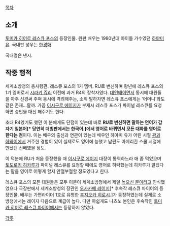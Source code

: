 [[목차]]
== 소개 ==
[[토미카 히어로 레스큐 포스]]의 등장인물. 원판 배우는 1980년대 아이돌 가수였던 [[하야미 유]]. 국내판 성우는 [[한경화]].

국내명은 낸시.

== 작중 행적 ==
세계소방청의 총사령관. 레스큐 포스의 1기 멤버. RU로 변신하며 왕년에 레스큐 포스의 1기 멤버로서 [[시라키 쥬리]] 이전에 과거 R4의 장착자였다. [[대인배]]이면서 동시에 대원들을 아주 신경써 주며 동시에 격려해주는, 소위 말하자면 레스큐 포스에게는 '어머니'와도 같은 존재...랄까. 가끔 [[이시구로 에이지]]가 부재시 레스큐 포스가 파이널 레스큐를 요청하면 승인을 대신 해주기도 한다.

초대 R4였기도 했던 이 분에게도 단점이 있는데 바로 '''RU로 변신하면 말하는 언어가 갑자기 일본어[* 당연히 더빙판에서는 한국어.]에서 영어로 바뀌면서 모든 대화를 영어로 한다는 점'''이다. 이는 배우의 출신과 연관이 있는데 배우인 하야미 유가 어린 시절 [[괌]]과 [[하와이]]에서 거주한 경험이 있어 실제로도 영어에 능했고 남편도 아메리칸 스쿨 시절에 만났던 선배였을 정도.  

이 덕분에 RU가 처음 등장했을 때 [[이시구로 에이지]] 대장이 통역하느라 애 좀 먹었으며 [[토도로키 히카루]]가 파이널 레스큐를 요청할 때에도 영어로 허락했는데 히카루가 알겠다는 말을 영어로 어떻게 할지 안절부절할 정도였다고 한다.

레스큐 포스의 모든 대원들은 모두 이분이 세계소방청에서 제일 [[높으신 분]]이라고 인식했었으나 극장판에서 세계소방청의 장관인 [[오사카베 레이지]][* 후속작 레스큐 파이어의 등장인물. 배우는 가면라이더 1호로 유명한 [[후지오카 히로시]].]가 등장하였는데 실제로 소방청에서는 레이지 다음으로 계급이 높다. 다만 아쉽게도 나츠노 본인은 후속작인 [[토미카 히어로 레스큐 파이어]]에서는 등장하지 않았다.

[[각주]]
